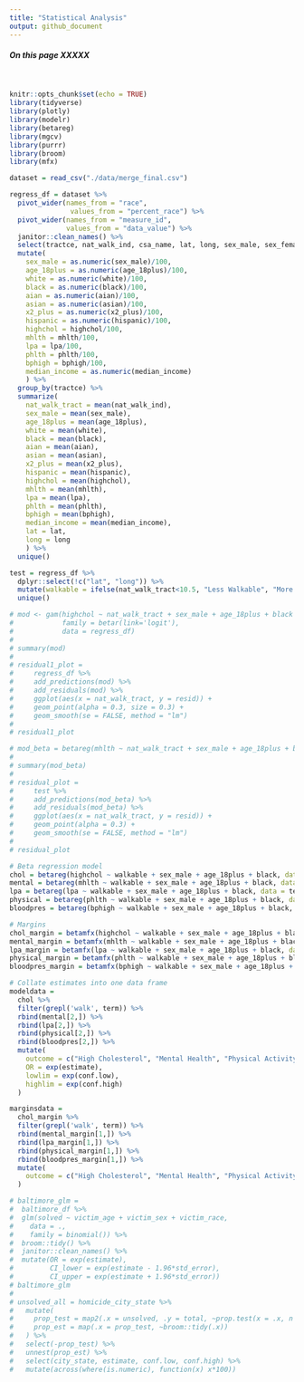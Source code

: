 ```yaml
---
title: "Statistical Analysis"
output: github_document
---
```


<style>
div.blue { background-color:aliceblue; border-radius: 5px; padding: 20px;}
</style>
<div class = "blue">

##### On this page XXXXX

</div>

<br>


```r
knitr::opts_chunk$set(echo = TRUE)
library(tidyverse)
library(plotly)
library(modelr)
library(betareg)
library(mgcv)
library(purrr)
library(broom)
library(mfx)

dataset = read_csv("./data/merge_final.csv")
```

```r
regress_df = dataset %>% 
  pivot_wider(names_from = "race",
               values_from = "percent_race") %>% 
  pivot_wider(names_from = "measure_id",
              values_from = "data_value") %>% 
  janitor::clean_names() %>% 
  select(tractce, nat_walk_ind, csa_name, lat, long, sex_male, sex_female, age_18plus, median_income, white, black, aian, asian, x2_plus, hispanic, highchol, mhlth, lpa, phlth, bphigh) %>% 
  mutate(
    sex_male = as.numeric(sex_male)/100,
    age_18plus = as.numeric(age_18plus)/100,
    white = as.numeric(white)/100,
    black = as.numeric(black)/100,
    aian = as.numeric(aian)/100,
    asian = as.numeric(asian)/100, 
    x2_plus = as.numeric(x2_plus)/100, 
    hispanic = as.numeric(hispanic)/100, 
    highchol = highchol/100, 
    mhlth = mhlth/100, 
    lpa = lpa/100, 
    phlth = phlth/100, 
    bphigh = bphigh/100,
    median_income = as.numeric(median_income)
    ) %>%
  group_by(tractce) %>% 
  summarize(
    nat_walk_tract = mean(nat_walk_ind),
    sex_male = mean(sex_male),
    age_18plus = mean(age_18plus),
    white = mean(white),
    black = mean(black),
    aian = mean(aian),
    asian = mean(asian), 
    x2_plus = mean(x2_plus), 
    hispanic = mean(hispanic), 
    highchol = mean(highchol), 
    mhlth = mean(mhlth), 
    lpa = mean(lpa), 
    phlth = mean(phlth), 
    bphigh = mean(bphigh),
    median_income = mean(median_income),
    lat = lat,
    long = long
    ) %>% 
  unique()
```


```r
test = regress_df %>% 
  dplyr::select(!c("lat", "long")) %>% 
  mutate(walkable = ifelse(nat_walk_tract<10.5, "Less Walkable", "More Walkable")) %>% 
  unique()

# mod <- gam(highchol ~ nat_walk_tract + sex_male + age_18plus + black + median_income + s(lat, long, bs="gp", m=2),
#            family = betar(link='logit'),
#            data = regress_df)
# 
# summary(mod)
# 
# residual1_plot =
#     regress_df %>%
#     add_predictions(mod) %>%
#     add_residuals(mod) %>%
#     ggplot(aes(x = nat_walk_tract, y = resid)) +
#     geom_point(alpha = 0.3, size = 0.3) +
#     geom_smooth(se = FALSE, method = "lm")
# 
# residual1_plot

# mod_beta = betareg(mhlth ~ nat_walk_tract + sex_male + age_18plus + black, data = test)
# 
# summary(mod_beta)
# 
# residual_plot =
#     test %>%
#     add_predictions(mod_beta) %>%
#     add_residuals(mod_beta) %>%
#     ggplot(aes(x = nat_walk_tract, y = resid)) +
#     geom_point(alpha = 0.3) +
#     geom_smooth(se = FALSE, method = "lm")
# 
# residual_plot

# Beta regression model
chol = betareg(highchol ~ walkable + sex_male + age_18plus + black, data = test) %>% broom::tidy(conf.int=TRUE)
mental = betareg(mhlth ~ walkable + sex_male + age_18plus + black, data = test) %>% broom::tidy(conf.int=TRUE)
lpa = betareg(lpa ~ walkable + sex_male + age_18plus + black, data = test) %>% broom::tidy(conf.int=TRUE)
physical = betareg(phlth ~ walkable + sex_male + age_18plus + black, data = test) %>% broom::tidy(conf.int=TRUE)
bloodpres = betareg(bphigh ~ walkable + sex_male + age_18plus + black, data = test) %>% broom::tidy(conf.int=TRUE)

# Margins
chol_margin = betamfx(highchol ~ walkable + sex_male + age_18plus + black, data = test) %>% broom::tidy(conf.int=TRUE)
mental_margin = betamfx(mhlth ~ walkable + sex_male + age_18plus + black, data = test) %>% broom::tidy(conf.int=TRUE)
lpa_margin = betamfx(lpa ~ walkable + sex_male + age_18plus + black, data = test) %>% broom::tidy(conf.int=TRUE)
physical_margin = betamfx(phlth ~ walkable + sex_male + age_18plus + black, data = test) %>% broom::tidy(conf.int=TRUE)
bloodpres_margin = betamfx(bphigh ~ walkable + sex_male + age_18plus + black, data = test) %>% broom::tidy(conf.int=TRUE)

# Collate estimates into one data frame
modeldata = 
  chol %>% 
  filter(grepl('walk', term)) %>% 
  rbind(mental[2,]) %>% 
  rbind(lpa[2,]) %>% 
  rbind(physical[2,]) %>% 
  rbind(bloodpres[2,]) %>% 
  mutate(
    outcome = c("High Cholesterol", "Mental Health", "Physical Activity", "Physical Health", "High Blood Pressure"),
    OR = exp(estimate),
    lowlim = exp(conf.low),
    highlim = exp(conf.high)
  )

marginsdata = 
  chol_margin %>% 
  filter(grepl('walk', term)) %>% 
  rbind(mental_margin[1,]) %>% 
  rbind(lpa_margin[1,]) %>% 
  rbind(physical_margin[1,]) %>% 
  rbind(bloodpres_margin[1,]) %>% 
  mutate(
    outcome = c("High Cholesterol", "Mental Health", "Physical Activity", "Physical Health", "High Blood Pressure")
  )
```

```r
# baltimore_glm =
#  baltimore_df %>%
#  glm(solved ~ victim_age + victim_sex + victim_race,
#    data = .,
#    family = binomial()) %>%
#  broom::tidy() %>%
#  janitor::clean_names() %>%
#  mutate(OR = exp(estimate),
#         CI_lower = exp(estimate - 1.96*std_error),
#         CI_upper = exp(estimate + 1.96*std_error))
# baltimore_glm
# 
# unsolved_all = homicide_city_state %>% 
#   mutate(
#     prop_test = map2(.x = unsolved, .y = total, ~prop.test(x = .x, n = .y)),
#     prop_est = map(.x = prop_test, ~broom::tidy(.x))
#   ) %>% 
#   select(-prop_test) %>% 
#   unnest(prop_est) %>% 
#   select(city_state, estimate, conf.low, conf.high) %>% 
#   mutate(across(where(is.numeric), function(x) x*100))
```


